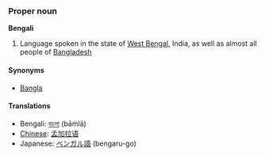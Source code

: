 ===Proper noun===
'''Bengali'''

# Language spoken in the state of [[West Bengal]], India, as well as almost all people of [[Bangladesh]]

====Synonyms====
*[[Bangla]]

====Translations====
*Bengali: [[বাংলা]] (bāṁlā)
*[[Chinese]]: [[孟加拉语]]
*Japanese: [[ベンガル語]] (bengaru-go)